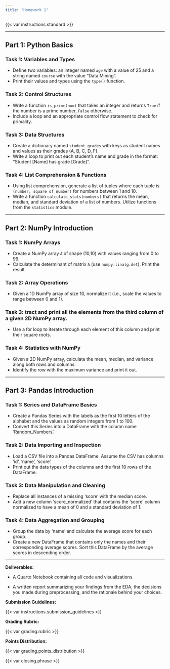 ```yaml
---
title: "Homework 1"
---
```


{{< var instructions.standard >}}

------------------------------------------------------------------------

## Part 1: Python Basics

### Task 1: Variables and Types

-   Define two variables: an integer named `age` with a value of 25 and a string named `course` with the value "Data Mining".
-   Print their values and types using the `type()` function.

### Task 2: Control Structures

-   Write a function `is_prime(num)` that takes an integer and returns `True` if the number is a prime number, `False` otherwise.
-   Include a loop and an appropriate control flow statement to check for primality.

### Task 3: Data Structures

-   Create a dictionary named `student_grades` with keys as student names and values as their grades (A, B, C, D, F).
-   Write a loop to print out each student's name and grade in the format: "Student \[Name\] has grade \[Grade\]".

### Task 4: List Comprehension & Functions

-   Using list comprehension, generate a list of tuples where each tuple is `(number, square of number)` for numbers between 1 and 10.
-   Write a function `calculate_stats(numbers)` that returns the mean, median, and standard deviation of a list of numbers. Utilize functions from the `statistics` module.

------------------------------------------------------------------------

## Part 2: NumPy Introduction

### Task 1: NumPy Arrays

-   Create a NumPy array `A` of shape (10,10) with values ranging from 0 to 99.
-   Calculate the determinant of matrix `A` (use `numpy.linalg.det`). Print the result.

### Task 2: Array Operations

-   Given a 1D NumPy array of size 10, normalize it (i.e., scale the values to range between 0 and 1).

### Task 3: tract and print all the elements from the third column of a given 2D NumPy array.

-   Use a for loop to iterate through each element of this column and print their square roots.

### Task 4: Statistics with NumPy

-   Given a 2D NumPy array, calculate the mean, median, and variance along both rows and columns.
-   Identify the row with the maximum variance and print it out.

------------------------------------------------------------------------

## Part 3: Pandas Introduction

### Task 1: Series and DataFrame Basics

-   Create a Pandas Series with the labels as the first 10 letters of the alphabet and the values as random integers from 1 to 100.
-   Convert this Series into a DataFrame with the column name 'Random_Numbers'.

### Task 2: Data Importing and Inspection

-   Load a CSV file into a Pandas DataFrame. Assume the CSV has columns 'id', 'name', 'score'.
-   Print out the data types of the columns and the first 10 rows of the DataFrame.

### Task 3: Data Manipulation and Cleaning

-   Replace all instances of a missing 'score' with the median score.
-   Add a new column 'score_normalized' that contains the 'score' column normalized to have a mean of 0 and a standard deviation of 1.

### Task 4: Data Aggregation and Grouping

-   Group the data by 'name' and calculate the average score for each group.
-   Create a new DataFrame that contains only the names and their corresponding average scores. Sort this DataFrame by the average scores in descending order.

------------------------------------------------------------------------

**Deliverables:**

-   A Quarto Notebook containing all code and visualizations.

-   A written report summarizing your findings from the EDA, the decisions you made during preprocessing, and the rationale behind your choices.

**Submission Guidelines:**

{{< var instructions.submission_guidelines >}}

**Grading Rubric:** 

{{< var grading.rubric >}}

**Points Distribution:** 

{{< var grading.points_distribution >}}

{{< var closing.phrase >}}
